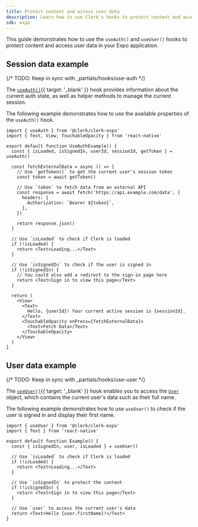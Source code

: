 ```yaml
---
title: Protect content and access user data
description: Learn how to use Clerk's hooks to protect content and access user data in your Expo application.
sdk: expo
---
```


<Include src="_partials/hooks/hooks-explanation" />

This guide demonstrates how to use the `useAuth()` and `useUser()` hooks to protect content and access user data in your Expo application.

## Session data example

{/* TODO: Keep in sync with _partials/hooks/use-auth */}

The [`useAuth()`](/docs/reference/hooks/use-auth){{ target: '_blank' }} hook provides information about the current auth state, as well as helper methods to manage the current session.

The following example demonstrates how to use the available properties of the `useAuth()` hook.

```tsx {{ filename: 'components/UseAuthExample.tsx' }}
import { useAuth } from '@clerk/clerk-expo'
import { Text, View, TouchableOpacity } from 'react-native'

export default function UseAuthExample() {
  const { isLoaded, isSignedIn, userId, sessionId, getToken } = useAuth()

  const fetchExternalData = async () => {
    // Use `getToken()` to get the current user's session token
    const token = await getToken()

    // Use `token` to fetch data from an external API
    const response = await fetch('https://api.example.com/data', {
      headers: {
        Authorization: `Bearer ${token}`,
      },
    })

    return response.json()
  }

  // Use `isLoaded` to check if Clerk is loaded
  if (!isLoaded) {
    return <Text>Loading...</Text>
  }

  // Use `isSignedIn` to check if the user is signed in
  if (!isSignedIn) {
    // You could also add a redirect to the sign-in page here
    return <Text>Sign in to view this page</Text>
  }

  return (
    <View>
      <Text>
        Hello, {userId}! Your current active session is {sessionId}.
      </Text>
      <TouchableOpacity onPress={fetchExternalData}>
        <Text>Fetch Data</Text>
      </TouchableOpacity>
    </View>
  )
}
```

## User data example

{/* TODO: Keep in sync with _partials/hooks/use-user */}

The [`useUser()`](/docs/reference/hooks/use-user){{ target: '_blank' }} hook enables you to access the [`User`](/docs/reference/javascript/user) object, which contains the current user's data such as their full name.

The following example demonstrates how to use `useUser()` to check if the user is signed in and display their first name.

```tsx {{ filename: 'src/Example.tsx' }}
import { useUser } from '@clerk/clerk-expo'
import { Text } from 'react-native'

export default function Example() {
  const { isSignedIn, user, isLoaded } = useUser()

  // Use `isLoaded` to check if Clerk is loaded
  if (!isLoaded) {
    return <Text>Loading...</Text>
  }

  // Use `isSignedIn` to protect the content
  if (!isSignedIn) {
    return <Text>Sign in to view this page</Text>
  }

  // Use `user` to access the current user's data
  return <Text>Hello {user.firstName}!</Text>
}
```
